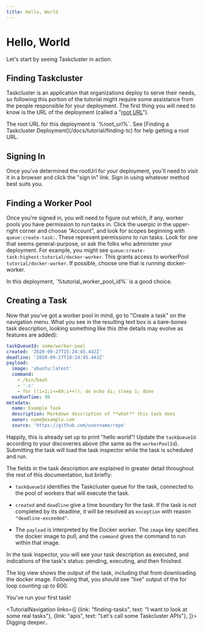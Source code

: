 ```yaml
---
title: Hello, World
---
```




# Hello, World

Let's start by seeing Taskcluster in action.

## Finding Taskcluster

Taskcluster is an application that organizations deploy to serve their needs, so following this portion of the tutorial might require some assistance from the people responsible for your deployment.
The first thing you will need to know is the URL of the deployment (called a "[root URL](/docs/manual/using/root-urls)").

<SiteSpecific>
The root URL for this deployment is `%root_url%`.
</SiteSpecific>
<SiteSpecific showIfNotSet={['root_url']}>
See [Finding a Taskcluster Deployment](/docs/tutorial/finding-tc) for help getting a root URL.
</SiteSpecific>

## Signing In

Once you've determined the rootUrl for your deployment, you'll need to visit it in a browser and click the "sign in" link.
Sign in using whatever method best suits you.

## Finding a Worker Pool

Once you're signed in, you will need to figure out which, if any, worker pools you have permission to run tasks in.
Click the userpic in the upper-right corner and choose "Account", and look for scopes beginning with `queue:create-task:`.
These represent permissions to run tasks.
Look for one that seems general-purpose, or ask the folks who administer your deployment.
For example, you might see `queue:create-task:highest:tutorial/docker-worker`.
This grants access to workerPool `tutorial/docker-worker`.
If possible, choose one that is running docker-worker.

<SiteSpecific>
In this deployment, `%tutorial_worker_pool_id%` is a good choice.
</SiteSpecific>

## Creating a Task

Now that you've got a worker pool in mind, go to "Create a task" on the navigation menu.
What you see in the resulting text box is a bare-bones task description, looking something like this (the details may evolve as features are added):

```yaml
taskQueueId: some/worker-pool
created: '2020-09-27T15:24:45.442Z'
deadline: '2020-09-27T18:24:45.443Z'
payload:
  image: 'ubuntu:latest'
  command:
    - /bin/bash
    - '-c'
    - for ((i=1;i<=60;i++)); do echo $i; sleep 1; done
  maxRunTime: 90
metadata:
  name: Example Task
  description: Markdown description of **what** this task does
  owner: name@example.com
  source: 'https://github.com/username/repo'
```

Happily, this is already set up to print "hello world"!
Update the `taskQueueId` according to your discoveries above (the same as the `workerPoolId`).
Submitting the task will load the task inspector while the task is scheduled and run.

The fields in the task description are explained in greater detail throughout the rest of this documentation, but briefly:

 * `taskQueueId` identifies the Taskcluster queue for the task, connected to the pool of workers that will execute the task.

 * `created` and `deadline` give a time boundary for the task.
   If the task is not completed by its deadline, it will be resolved as `exception` with reason `"deadline-exceeded"`.

 * The `payload` is interpreted by the Docker worker.
   The `image` key specifies the docker image to pull, and the `command` gives the command to run within that image.

In the task inspector, you will see your task description as executed, and indications of the task's status: pending, executing, and then finished.

The log view shows the output of the task, including that from downloading the docker image.
Following that, you should see "live" output of the for loop counting up to 600.

You've run your first task!

<TutorialNavigation links={[
  {link: "finding-tasks", text: "I want to look at some real tasks"},
  {link: "apis", text: "Let's call some Taskcluster APIs"},
]}>
Digging deeper..
</TutorialNavigation>
